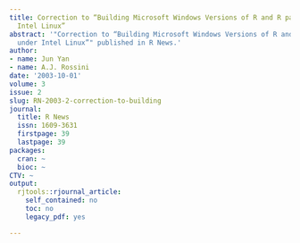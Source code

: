```yaml
---
title: Correction to “Building Microsoft Windows Versions of R and R packages under
  Intel Linux”
abstract: '"Correction to “Building Microsoft Windows Versions of R and R packages
  under Intel Linux”" published in R News.'
author:
- name: Jun Yan
- name: A.J. Rossini
date: '2003-10-01'
volume: 3
issue: 2
slug: RN-2003-2-correction-to-building
journal:
  title: R News
  issn: 1609-3631
  firstpage: 39
  lastpage: 39
packages:
  cran: ~
  bioc: ~
CTV: ~
output:
  rjtools::rjournal_article:
    self_contained: no
    toc: no
    legacy_pdf: yes

---
```

